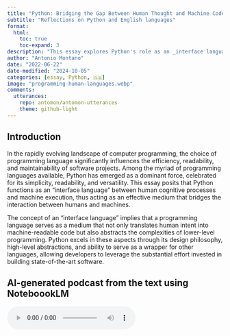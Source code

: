 ```yaml
---
title: "Python: Bridging the Gap Between Human Thought and Machine Code"
subtitle: "Reflections on Python and English languages"
format:
  html:
    toc: true
    toc-expand: 3
description: "This essay explores Python's role as an _interface language_, serving as an intuitive bridge between human cognitive processes and lower-level programming constructs. Through an analysis of Python's design philosophy, abstraction capabilities, and widespread adoption across various domains, we illustrate how Python functions effectively as an interface between human reasoning and machine operations. Moreover, we discuss Python's appeal to non-professional programmers, its ability to integrate with other programming languages, and practical examples of its flexibility. By synthesizing existing research and providing concrete examples, this study contributes to the understanding of Python's unique position in the programming language ecosystem and its impact on software development practices."
author: "Antonio Montano"
date: "2022-06-22"
date-modified: "2024-10-05"
categories: [essay, Python, 🇬🇧]
image: "programming-human-languages.webp"
comments: 
  utterances:
    repo: antomon/antomon-utterances
    theme: github-light
---
```


## Introduction

In the rapidly evolving landscape of computer programming, the choice of programming language significantly influences the efficiency, readability, and maintainability of software projects. Among the myriad of programming languages available, Python has emerged as a dominant force, celebrated for its simplicity, readability, and versatility. This essay posits that Python functions as an "interface language" between human cognitive processes and machine execution, thus acting as an effective medium that bridges the interaction between humans and machines.

The concept of an "interface language" implies that a programming language serves as a medium that not only translates human intent into machine-readable code but also abstracts the complexities of lower-level programming. Python excels in these aspects through its design philosophy, high-level abstractions, and ability to serve as a wrapper for other languages, allowing developers to leverage the substantial effort invested in building state-of-the-art software.

## AI-generated podcast from the text using NoteboookLM

<audio controls>
  <source src="programming-human-languages-compressed.wav" type="audio/wav">
  Your browser does not support the audio element.
</audio>

## Abstraction and human-machine interaction

### Simplified syntax and readability

Python's simplified syntax and emphasis on readability make it a more human-friendly interface compared to languages like C++ or Fortran. This quality is crucial for developers aiming to solve complex problems without being bogged down by cumbersome boilerplate code or language-specific intricacies.

The fundamental constructs of Python, such as conditions, loops, and sequences of actions, are rooted in control flow theory, which dictates the order in which instructions are executed. These constructs are based on structured programming principles, a paradigm introduced in the late 1960s by computer scientists like Edsger Dijkstra [^1-python-as-interface]. Structured programming advocates the use of simple, understandable flow constructs, including sequence, selection (conditions), and iteration (loops), which enhance program clarity and reliability [^2-python-as-interface].

[^1-python-as-interface]: Dijkstra, E. W. (1968). Go To Statement Considered Harmful. *Communications of the ACM*, 11(3), 147-148. [DOI](https://doi.org/10.1145/362929.362947)

[^2-python-as-interface]: Hoare, C. A. R. (1972). Notes on Data Structuring. In *Structured Programming*, edited by O.-J. Dahl, E. W. Dijkstra, and C. A. R. Hoare. Academic Press.

In imperative programming languages like Python, control flow constructs explicitly direct the computer on how to perform tasks step-by-step, akin to giving a series of commands. This imperative nature closely mirrors how humans solve problems logically: by breaking them down into discrete steps. These basic constructs are fundamental because they allow programmers to express problem-solving processes in a structured manner, directly communicating the flow of operations to the machine.

Consider the following example, where Python is used to read and process a CSV file:

```python
import csv

with open('data.csv', newline='') as csvfile:
  reader = csv.DictReader(csvfile)

  for row in reader:
    print(row['Name'], row['Age'])
```

This code reads data from a CSV file and prints the 'Name' and 'Age' columns for each row, demonstrating Python's straightforward syntax and built-in support for common file operations. The syntax is designed to be as intuitive as possible, minimizing the mental overhead required to understand and maintain code.

### Comparison with human language

Here, the comparison is with general characteristics of human languages. We specifically use English because it was the choice of Guido van Rossum, who invented Python.

#### Parallels between Python and English grammar

A formal comparison between English grammar and Python syntax reveals several interesting parallels. In English, conditional statements often take the form of _If [condition], then [action], otherwise [alternative action]._ Python follows a similar structure with its `if-else` statements. For instance, in English, we might say: _If it is raining, take an umbrella; otherwise, wear sunglasses._ In Python, this directly translates into code:

```python
if is_raining:
  take_umbrella()

else:
  wear_sunglasses()
```

The grammatical structure of English sentences involving conditions, loops, or sequences of actions aligns closely with Python's keywords and syntax. Just as English uses conjunctions like _and_ and _or_ to combine clauses, Python uses the same words (`and`, `or`) to combine logical expressions. Similarly, loops in English and Python demonstrate close parallels. In English, we might say: _For each item in the basket, check if it is ripe._ In Python, this would be represented with a `for` loop:

```python
for item in basket:
  if item.is_ripe():
    print("Ripe item found")
```

Python also uses `while` loops to express repeated actions until a condition is met, akin to statements like "While it is raining, stay inside." In Python, this would translate to:

```python
while is_raining:
  stay_inside()
```

These constructs allow for a direct mapping between natural language instructions and programming logic, making Python code intuitive and easier to understand.

In English, imperative sentences are used to issue commands, such as _Print the report._ Python similarly uses function calls to issue commands to the computer, such as `print("Report")`. This similarity makes Python code feel more intuitive, particularly to beginners, as it mirrors the structure of natural human language.

#### Hierarchical structures in Python and English grammar

The syntactic model of Python can be compared to the hierarchical structures of English grammar, particularly through the concepts of hypotaxis and parataxis. In Python, the hierarchy begins with instructions, which are analogous to sentences in English. Instructions in Python contain expressions, which can be compared to clauses that convey additional meaning within a sentence. At the lowest level, tokens in Python serve as the building blocks of expressions, much like phrases or individual words contribute to the structure of a clause.

Hypotaxis in English refers to the use of subordinate clauses, where one part of a sentence depends on another, creating a layered, hierarchical relationship. This kind of hierarchy is reflected in Python through its use of nested code blocks, such as functions within functions, conditionals within loops, and other nested constructs. These nested relationships in Python are akin to hypotactic structures in English, where different parts of the code depend on one another, creating complexity. For example:

```python
if condition:
  for item in items:
    if item > 10:
      print(item)
```

In this example, the `for` loop and the `if` statement are subordinate to the outer `if` statement, much like dependent clauses add depth to a sentence in English.

In contrast, parataxis involves placing clauses side by side without subordination, often connected by conjunctions like 'and' or 'but.' In Python, this is represented by sequential code statements at the same indentation level, executed one after another without hierarchical dependency. For example:

```python
print("Start processing")

process_data()

print("Processing complete")
```

Here, each statement is independent, akin to paratactic clauses in English, allowing for a straightforward, linear flow of execution. This comparison highlights how Python's syntactic model mirrors natural language constructs, making it easier for programmers to follow the logic of the code, just as readers follow the flow of a well-written sentence. The hierarchical relationship between instructions, expressions, and tokens in Python maps effectively to sentences, clauses, and phrases in English, offering a natural and intuitive way to structure both code and thought processes.

### Readability beyond syntax: the Pythonic way

Another complementary aspect of Python's design philosophy is the "Pythonic" way of writing code. This concept refers to a set of idiomatic practices that maintain a high level of readability and embody key design principles in the code itself. The notion of being Pythonic emphasizes simplicity, clarity, and conciseness—traits that align well with the language's guiding principle that "Readability counts," as stated in The Zen of Python by Tim Peters. Formal syntax and semantics alone do not ensure that these design principles translate into readable and clean code; the Pythonic way is needed to bridge this gap.

Writing Pythonic code means leveraging Python's constructs in an elegant and efficient manner. For example, using list comprehensions instead of loops to create lists or using context managers (e.g., `with` statements) to handle resources like files results in cleaner and more maintainable code. Pythonic code often reads like a natural language description of the problem being solved, making it accessible to a broad range of developers, from beginners to experienced programmers.

Consider the following example, which demonstrates a Pythonic way to filter even numbers from a list:

```python
numbers = [1, 2, 3, 4, 5, 6]

even_numbers = [num for num in numbers if num % 2 == 0]
```

This approach is preferred over a traditional loop-based solution because it is more concise and easier to understand at a glance. The Pythonic way of writing code ensures that codebases remain readable, maintainable, and aligned with Python's core philosophy, making the language not only powerful but also enjoyable to use.

## Python as a wrapper for lower-level languages

In the preceding chapter, we saw that Python's syntax, semantics, and best practices make it one of the easiest interfaces between humans and machines. This ease of use positions Python as an ideal language for both novice and expert developers, bridging the gap between conceptual understanding and effective software implementation.

Python's strength as an "interface language" is also epitomized by its capacity to seamlessly wrap and integrate more complex programming languages such as C, C++, and Fortran. This functionality allows developers to employ Python as a high-level interface while leveraging the computational efficiency and fine-grained control of lower-level languages, thereby facilitating the integration of mature and highly optimized libraries without requiring direct manipulation of their intricacies. Python effectively abstracts the low-level complexity of these languages, making powerful tools and optimizations available to a broader audience of developers, including those who may not have extensive experience with system-level programming.

For instance, the `NumPy` library is largely implemented in C but exposes a Pythonic interface that allows users to perform advanced numerical computations without needing to write a single line of C code. This exemplifies Python's role in making complex, highly optimized routines accessible through an easy-to-use API. Python serves as an intuitive wrapper, abstracting the complexities of optimized C code and enabling developers to concentrate on the algorithmic and structural aspects of their applications, rather than managing low-level details such as memory allocation and pointer arithmetic. This is particularly important in domains like data science, machine learning, and numerical analysis, where the focus is often on rapid prototyping and experimentation rather than dealing with intricate implementation details. The ability to interface with C/C++ allows developers to harness computational power while enjoying Python's readability and conciseness, thereby achieving a balance between performance and development efficiency.

Furthermore, the ability to wrap lower-level languages allows Python to serve as an entry point for using sophisticated libraries that were previously accessible only to specialized developers. This accessibility has accelerated innovation across many industries, enabling researchers, scientists, and developers to leverage high-performance codebases without the need for extensive retraining. The availability of optimized, pre-existing code wrapped in Python lowers development costs, minimizes implementation time, and fosters collaboration across fields that historically relied on different programming paradigms.

### Extending C/C++ with Python

Python's versatility is further demonstrated in its role as an extension mechanism for existing applications written in C or C++. By employing Python, developers can bridge performance-critical components with more flexible, higher-level program logic. Computationally intensive modules can be implemented in C or C++, while Python orchestrates the broader application. This modular approach allows developers to leverage the best aspects of both worlds: the raw performance of C/C++ and the flexibility and ease of Python.

Libraries such as `ctypes`, `cffi`, or tools like SWIG facilitate the seamless integration of C functions, enabling efficient interoperability and reducing development complexity by automatically generating bindings where needed. `ctypes` provides a straightforward mechanism for calling functions in shared libraries, allowing Python programs to invoke compiled C code directly. Meanwhile, `cffi` offers a more sophisticated interface, enabling developers to interface with C code in a way that is both more idiomatic and safer, ensuring type correctness and reducing potential runtime errors.

SWIG (Simplified Wrapper and Interface Generator) is another invaluable tool in this ecosystem, particularly when working with large and complex C/C++ codebases. It automates the generation of wrapper code, enabling Python to interact with existing C/C++ libraries with minimal manual intervention. This kind of automation is crucial in large projects, where writing bindings by hand would be prohibitively time-consuming and error-prone. The ability to combine Python with C/C++ allows for a highly adaptable workflow, where developers can optimize critical sections of their codebase without sacrificing overall productivity and maintainability.

This extensibility has led to widespread adoption of Python in fields such as robotics, embedded systems, and real-time computing, where high performance is often a requirement but the ease of development and rapid prototyping are also highly valued. By enabling a hybrid development model, Python empowers developers to build systems that are both powerful and flexible, with critical performance-sensitive components written in C/C++ while the overall application logic and orchestration are handled by Python. This approach not only streamlines development but also ensures that the end product is optimized for performance without compromising on maintainability.

### Extending Fortran with Python

Python also extends the reach of Fortran, a language renowned for its numerical performance, by using `f2py`, a utility within the `NumPy` ecosystem. Through `f2py`, developers can integrate high-performance Fortran routines into Python applications with minimal effort. This capability allows the combination of Fortran's computational efficiency with Python's readability and ease of use, creating a powerful paradigm for applications that demand both speed and maintainability.

Fortran has historically been the language of choice for numerical computing due to its highly optimized compilers and efficient handling of mathematical operations. By utilizing `f2py`, Python developers can invoke these well-established routines without needing to rewrite algorithms in Python or C, preserving the computational efficiency that Fortran offers. This is particularly beneficial in scientific research and high-performance computing, where existing Fortran codebases may contain decades of domain-specific optimizations that are impractical to replicate. Python, through `f2py`, effectively breathes new life into these legacy systems, allowing modern developers to build on the foundational work of earlier generations.

Additionally, the integration between Fortran and Python is not just about performance—it is also about accessibility. By providing a high-level interface to Fortran code, Python makes these sophisticated numerical methods accessible to researchers and scientists who may not be well-versed in Fortran but are comfortable with Python. This democratizes the use of powerful numerical tools, enabling a wider range of practitioners to leverage high-performance algorithms in their work without needing to engage with the underlying complexities of Fortran code. This synergy between Python and Fortran enhances productivity in research environments, where rapid experimentation and iteration are crucial.

Moreover, the combination of Python and Fortran has been instrumental in bridging the gap between modern software development practices and traditional scientific programming. Many legacy Fortran applications, which remain critical to disciplines like fluid dynamics, astrophysics, and climate modeling, can now be integrated with modern data analysis workflows in Python. Notable Fortran libraries such as LAPACK, BLAS, and ARPACK are extensively used by widespread Python libraries like `SciPy` and `NumPy`. These Fortran libraries provide highly optimized routines for linear algebra, eigenvalue problems, and other numerical computations, which are crucial for scientific research. This hybrid approach helps preserve the value of decades of Fortran development while augmenting it with Python's extensive ecosystem for visualization, data manipulation, and machine learning. By extending Fortran's reach, Python allows these fields to evolve without sacrificing their foundational computational tools.

### Other bindings

Python supports a variety of other important bindings, which further demonstrate its flexibility and widespread applicability in different computing environments.

One such notable binding is with Java via `JPype` and `Jython`. `JPype` allows Python to call Java code directly and even use Java objects as if they were native Python objects. This interoperability is particularly useful in environments where Java is already prevalent, such as enterprise software ecosystems. `Jython`, on the other hand, is an implementation of Python in Java, allowing Python code to run on the Java Virtual Machine (JVM) and seamlessly integrate with Java libraries.

Another important binding is with Erlang through the `Pyrlang` library, which allows Python to interact with the Erlang virtual machine. This capability is particularly valuable in building distributed, concurrent systems, where Erlang's strengths are utilized alongside Python's ease of use.

Python also has strong bindings with Julia, especially through the `PyJulia` package. Julia, known for its speed in numerical computations, can be integrated with Python, allowing developers to take advantage of Julia's performance while using Python's extensive libraries for data analysis, visualization, and more. This integration makes it possible to combine the best features of both languages in scientific computing applications.

Another widely used binding is with Go, facilitated by `gopy`. This allows Python to call Go functions and benefit from Go's capabilities in building fast, concurrent programs, while still leveraging Python's higher-level abstractions and extensive package ecosystem.

Similarly, Python's interoperability with Lisp is facilitated by libraries like `CLPython`, which allows Lisp programs to call Python functions and vice versa. These bindings make Python a universal tool for integrating technologies, bridging ecosystems, and creating highly versatile software solutions.

### Python as a glue language

Python's characterization as a "glue language" aptly captures its proficiency in binding disparate systems and libraries, often implemented in different programming languages. This attribute makes Python particularly valuable in domains such as scientific computing and data analysis, where the need to integrate legacy codebases—often written in Fortran or C—is prevalent. The ability to unify different software components, regardless of their underlying implementation languages, is a cornerstone of Python's versatility and is a major reason for its widespread adoption in multidisciplinary fields.

The `SciPy` ecosystem serves as a quintessential example of Python's role as a glue language; many of its foundational components are underpinned by Fortran libraries that are exposed to users via Python interfaces. This integration allows researchers and engineers to capitalize on the numerical efficiency of Fortran while interacting with these components through Python's expressive and flexible syntax. In these contexts, Python functions as an intermediary, bridging the gap between highly optimized, domain-specific routines and user-friendly, accessible code, thereby positioning itself as an indispensable tool for developing sophisticated, high-performance applications.

Furthermore, Python's role as a glue language extends beyond simply interfacing with compiled code. It is also instrumental in orchestrating complex workflows that involve multiple tools and systems. In data science, for example, Python is often used to preprocess data, call optimized C/C++ or Fortran routines for heavy computation, and then visualize the results using libraries like `matplotlib`. This orchestration capability allows Python to serve as the connective tissue of a larger computational pipeline, integrating diverse tools into a cohesive workflow.

In modern software architectures, Python's ability to serve as a glue language is also evident in its use within microservices and distributed systems. Python's extensive standard library and the availability of numerous third-party packages make it an ideal choice for writing service interfaces, APIs, and automation scripts that interact with different parts of a distributed system. By using Python to bind together different components—whether they are services, databases, or computational modules—developers can create systems that are both modular and scalable.

Python's glue capabilities are further enhanced by its compatibility with other high-level tools and platforms. For example, Python can interact seamlessly with Java through libraries like `Py4J`, enabling the integration of Python scripts within Java applications. This is particularly valuable in enterprise environments, where Java often serves as the backbone of large-scale applications, while Python is used for data analysis, machine learning, and scripting tasks. By bridging these two ecosystems, Python facilitates a hybrid development model that leverages the strengths of both languages.

Moreover, Python's role as a glue language is not limited to computational libraries and services but also extends to integrating emerging technologies and paradigms. In artificial intelligence and machine learning, for example, Python is the language of choice for prototyping models that leverage specialized hardware like GPUs and TPUs. Python frameworks like `TensorFlow` and `PyTorch` provide bindings to optimized C++ backends, enabling efficient execution while allowing developers to iterate quickly. Python's flexibility and ease of integration make it possible to interface with both established software systems and cutting-edge hardware accelerators, thereby bridging traditional computing with next-generation technologies.

## Understanding Python through an epistemic lens

An epistemic level of interpretation refers to the way knowledge is represented, acquired, and processed within a system[^3-python-as-interface] [^4-python-as-interface]. In the context of programming languages, it involves examining how a language enables programmers to model, manipulate, and reason about information and concepts. Applying this to Python, we can define an epistemic level of interpretation by exploring how Python's features facilitate the expression of knowledge and support human cognitive processes in problem-solving[^5-python-as-interface].

[^3-python-as-interface]: Goldman, A. I. (1979). *Theory of Human Knowledge*. Routledge & Kegan Paul.

[^4-python-as-interface]: Nonaka, I. (1994). A Dynamic Theory of Organizational Knowledge Creation. *Organization Science*, 5(1), 14-37. [DOI](https://doi.org/10.1287/orsc.5.1.14)

[^5-python-as-interface]: Bunge, M. (1974). *Treatise on Basic Philosophy: Volume 1: Semantics I: Sense and Reference*. D. Reidel Publishing Company. [DOI](https://doi.org/10.1007/978-94-010-9920-2)

Python's design aligns closely with human ways of thinking, making it an effective tool for representing knowledge structures and reasoning processes. This alignment can be understood through cognitive theories such as embodied cognition, which suggests that cognitive processes are deeply rooted in the body's interactions with the world[^6-python-as-interface], and distributed cognition, which emphasizes that cognitive processes extend beyond the individual to include tools and environments[^7-python-as-interface]. Python's intuitive syntax and high-level abstractions allow it to effectively serve as an extension of human cognitive processes, facilitating problem-solving and reasoning. This alignment is evident in several key aspects of the language:

1. **Expressive syntax**: Python's syntax is concise and resembles natural language or mathematical notation, allowing programmers to translate their thoughts into code with minimal friction.

2. **Abstraction mechanisms**: Python supports various abstraction mechanisms like functions, classes, and modules, enabling developers to encapsulate complex ideas and reuse code effectively.

3. **Dynamic typing**: The dynamic type system allows for flexible manipulation of data without the need for explicit type declarations, mirroring how humans often think abstractly about data.

4. **First-class functions and higher-order programming**: Functions in Python are first-class citizens, allowing for functional programming paradigms that facilitate a pure style of coding.

5. **Support for multiple programming paradigms**: Python's versatility extends to its support for multiple programming paradigms, including procedural, object-oriented, and functional programming. This flexibility allows developers to choose the paradigm that best aligns with their problem-solving approach, mirroring the adaptability of human cognition in selecting appropriate methods to tackle various challenges.

[^6-python-as-interface]: Lakoff, G., & Johnson, M. (1999). *Philosophy In The Flesh: The Embodied Mind and Its Challenge to Western Thought*. Basic Books. 

[^7-python-as-interface]: Hutchins, E. (1995). *Cognition in the Wild*. MIT Press.

### Python as a tool for knowledge representation

Python's features make it suitable for representing complex knowledge domains, such as in artificial intelligence, data science, and computational linguistics. The language allows for the creation of models that closely align with theoretical constructs, effectively providing an epistemic bridge between abstract concepts and their computational implementations. This bridge is built through Python's intuitive syntax, extensive library support, and high-level abstractions, which enable users to translate domain-specific knowledge into executable code with minimal friction. The advantage of this bridge lies in its ability to simplify complex problem-solving processes, enhance accessibility for non-expert programmers, and reduce the cognitive load required to translate theoretical knowledge into computational solutions.

> An example is represented by graph structures. Graphs are fundamental structures in computer science and mathematics used to model relationships. Python's data structures and object-oriented features make it straightforward to represent graphs, which are relevant for modeling numerous physical and logical structures, such as network topologies, social connections, dependency graphs, and biological systems. This versatility highlights Python's effectiveness in various fields where complex relationships need to be visualized and analyzed.
>
> ```python
> class Graph:
>   def __init__(self):
>     self.graph = {}
> 
>   # Add a vertex to the graph
>   def add_vertex(self, vertex):
>     if vertex not in self.graph:
>       self.graph[vertex] = []
> 
>   # Add an edge between two vertices
>   def add_edge(self, vertex1, vertex2):
>     if vertex1 in self.graph and vertex2 in self.graph:
>       self.graph[vertex1].append(vertex2)
>       self.graph[vertex2].append(vertex1)  # Assuming an undirected graph
> 
>   # Check if an edge exists between two vertices
>   def has_edge(self, vertex1, vertex2):
>     return vertex2 in self.graph.get(vertex1, [])
> 
>   # Depth First Search (DFS) traversal
>   def dfs(self, start, visited=None):
>     if visited is None:
>       visited = set()
> 
>     visited.add(start)
>     print(start, end=' ')
> 
>     for neighbor in self.graph[start]:
>       if neighbor not in visited:
>         self.dfs(neighbor, visited)
> 
>   # Breadth First Search (BFS) traversal
>   def bfs(self, start):
>     visited = set()
>     queue = [start]
>     visited.add(start)
> 
>     while queue:
>       vertex = queue.pop(0)
>       print(vertex, end=' ')
> 
>       for neighbor in self.graph[vertex]:
>         if neighbor not in visited:
>           queue.append(neighbor)
>           visited.add(neighbor)
> 
>   # Find all connected components
>   def connected_components(self):
>     visited = set()
>     components = []
> 
>     for vertex in self.graph:
>       if vertex not in visited:
>         component = []
>         self._dfs_component(vertex, visited, component)
>         components.append(component)
> 
>     return components
> 
>   # Helper function for DFS within a component
>   def _dfs_component(self, vertex, visited, component):
>     visited.add(vertex)
>     component.append(vertex)
> 
>     for neighbor in self.graph[vertex]:
>       if neighbor not in visited:
>         self._dfs_component(neighbor, visited, component)
> 
>   # Display the graph
>   def display_graph(self):
>     for vertex in self.graph:
>       print(f"{vertex} -> {', '.join([str(v) for v in self.graph[vertex]])}")
> 
> 
> # Example usage
> g = Graph()
> g.add_vertex('A')
> g.add_vertex('B')
> g.add_vertex('C')
> g.add_vertex('D')
> g.add_vertex('E')
> 
> g.add_edge('A', 'B')
> g.add_edge('A', 'C')
> g.add_edge('B', 'D')
> g.add_edge('D', 'E')
> 
> # Display the graph
> g.display_graph()
> 
> # Check if an edge exists
> print("\nEdge A-B:", g.has_edge('A', 'B'))
> print("Edge A-E:", g.has_edge('A', 'E'))
> 
> # Traverse the graph using DFS
> print("\nDFS traversal starting from A:")
> g.dfs('A')
> 
> # Traverse the graph using BFS
> print("\n\nBFS traversal starting from A:")
> g.bfs('A')
> 
> # Find and display all connected components
> print("\n\nConnected Components:")
> components = g.connected_components()
> for i, component in enumerate(components, 1):
>     print(f"Component {i}: {component}")
> ```
> 
> In this example, the code closely mirrors the conceptual understanding of a graph, facilitating reasoning about the structure and behavior of the graph within the program.

### Facilitating epistemic practices through libraries

Python's extensive ecosystem of libraries supports epistemic practices by providing tools that align with domain-specific knowledge representations. This relationship can be linked to cognitive load theory, which emphasizes how domain-specific libraries reduce the cognitive burden for users by providing tailored, high-level abstractions that simplify complex tasks. For instance, libraries like Pandas and NumPy allow for data manipulation and numerical computations that are essential in scientific inquiry.

> Example: Data analysis with Pandas
>
> ```python
> import pandas as pd
>
> # Sample data
> data = {
>     'Name': ['Alice', 'Bob', 'Charlie', 'David', 'Eve'],
>     'Age': [24, 27, 22, 32, 29],
>     'Score': [88, 92, 85, 90, 87]
> }
>
> # Create DataFrame
> df = pd.DataFrame(data)
>
> # Display the DataFrame
> print("DataFrame:")
> print(df)
>
> # Calculate mean age and mean score
> mean_age = df['Age'].mean()
> mean_score = df['Score'].mean()
>
> print(f"\nMean Age: {mean_age}")
> print(f"Mean Score: {mean_score}")
>
> # Filter rows where the score is above 90
> high_scorers = df[df['Score'] > 90]
>
> print("\nHigh Scorers (Score > 90):")
> print(high_scorers)
> ```
> 
> Here, the code allows researchers to work with data at a high level of abstraction, focusing on the analysis rather than the underlying computational details.

### Python and cognitive alignment

Python's design facilitates cognitive alignment by reducing the gap between mental models and their implementation in code. This concept can be further explained through mental model theory or cognitive fit theory, both of which provide a theoretical foundation for understanding how Python's syntax and abstractions support alignment between a programmer's conceptual understanding and the actual code implementation. This concept can be further explained through mental model theory, which posits that individuals create internal representations of systems to understand and predict their behavior[^8-python-as-interface]. Python's syntax and abstractions align well with these mental models, thereby reducing cognitive load and enhancing the ease with which programmers can translate conceptual ideas into functional code. This is achieved through:

- **Readability**: Code that is easy to read and understand reduces cognitive load by minimizing the mental effort required to comprehend its purpose and logic. Pythonic code emphasizes clear, straightforward constructs that align with natural language, thereby allowing developers to quickly grasp the functionality without excessive interpretation. This reduction in cognitive load is particularly important for complex projects, as it enables developers to focus more on solving problems rather than deciphering convoluted code.

- **Intuitive error handling**: Python's exception handling allows developers to manage errors in a way that reflects logical reasoning, including handling unexpected conditions gracefully. By using `try-except` blocks, developers can anticipate potential errors and implement appropriate fallback mechanisms, ensuring that the program can continue running or fail gracefully without crashing. This capability to manage unforeseen issues lowers the cognitive burden by making error management more predictable and structured, which is particularly useful in complex systems.

- **Garbage collection**: Python's garbage collection mechanism automatically handles memory management by reclaiming unused memory, thereby freeing developers from the complex task of manual memory allocation and deallocation. This feature not only reduces the risk of memory leaks and segmentation faults but also allows developers to focus on higher-level problem-solving without worrying about low-level resource management. By abstracting away these intricate details, garbage collection contributes to lowering the cognitive load required for efficient coding.

- **Modularization**: Python's modularization capabilities are crucial as they allow developers to create reusable libraries and modules with well-defined functionality. This modular approach helps in abstracting away implementation details, enabling developers to use and understand high-level components without delving into the intricacies of the underlying code. By providing a clear separation of concerns, modularization promotes cleaner, more maintainable code and reduces the mental effort required to comprehend large and complex codebases.

- **Interactive development**: The availability of interactive shells like IPython and Jupyter notebooks supports exploratory programming and immediate feedback, which are important for knowledge acquisition and hypothesis testing.

[^8-python-as-interface]: Johnson-Laird, P. N. (1983). *Mental Models: Towards a Cognitive Science of Language, Inference, and Consciousness*. Harvard University Press.

### Implications for learning and problem solving

By operating at an epistemic level, Python serves as an effective educational tool, enabling learners to focus on problem-solving strategies and conceptual understanding rather than syntactic complexities. This approach aligns with constructivist learning theory, which posits that learners build new knowledge on top of existing cognitive structures by actively engaging with content. Python's design reduces extraneous cognitive load, as suggested by Cognitive Load Theory[^9-python-as-interface], allowing learners to concentrate on essential problem-solving processes. This supports the development of computational thinking skills and promotes a deeper engagement with the material.

[^9-python-as-interface]: Sweller, J. (1988). Cognitive Load During Problem Solving: Effects on Learning. *Cognitive Science*, 12(2), 257-285. [DOI](https://doi.org/10.1207/s15516709cog1202_4)

> Example: Simulating physical systems
> 
> In physics education, Python can be used to simulate and visualize systems, aiding in the comprehension of complex concepts.
> 
> ```python
> import matplotlib.pyplot as plt
> import numpy as np
> 
> # Simulating a simple harmonic oscillator
> t = np.linspace(0, 10, 1000)
> x = np.sin(t)
> 
> plt.plot(t, x)
> plt.title('Simple Harmonic Motion')
> plt.xlabel('Time')
> plt.ylabel('Displacement')
> plt.show()
> ```
> 
> This code helps students visualize the motion, reinforcing their understanding through both computational and graphical representations.

### Enhancing epistemic access through community and documentation

Python's comprehensive documentation and supportive community contribute to its epistemic accessibility. Resources like the Python Enhancement Proposals (PEPs), tutorials, and forums provide avenues for knowledge sharing and collective learning. The Python Enhancement Proposal (PEP) process is a key element of Python's evolution. PEPs are design documents that describe new features or changes to Python, offering a formalized way for the community to propose, discuss, and implement language improvements. This structured process, managed by the Python Software Foundation (PSF), ensures that Python evolves in a coherent and organized manner, balancing innovation with stability. Over the years, the PEP process has brought significant changes to Python, such as the transition to Python 3 (PEP 3000) and the ongoing efforts to remove the Global Interpreter Lock (GIL) (PEP 703). These changes have enhanced Python's compatibility, performance, and usability, reflecting the community-driven approach that keeps Python aligned with the needs of its users.

## Conclusion

Python's unique position as an interface language lies in its ability to bridge the cognitive gap between human reasoning and machine execution. By leveraging its simplified syntax, high-level abstractions, and support for multiple programming paradigms, Python effectively reduces cognitive load and enables developers—both professional and non-professional—to focus on problem-solving rather than the intricacies of machine-level programming. Its design philosophy, epitomized in the concept of 'Pythonic' code, ensures that readability and maintainability are prioritized, thereby fostering cleaner, more efficient software development.

The parallels between Python and natural language, particularly English, make Python an accessible language for newcomers and experienced developers alike. This natural alignment facilitates an intuitive coding experience, where the translation of human thought processes into machine instructions feels seamless. The epistemic lens through which Python operates not only supports cognitive alignment but also enhances accessibility through its ecosystem of libraries, community-driven documentation, and well-structured evolution via Python Enhancement Proposals (PEPs).

The evolution of Python, through key changes such as the transition to Python 3 and the ongoing efforts to remove the Global Interpreter Lock (GIL), reflects a commitment to continuous improvement while staying true to its core principles. Python's adaptability and capacity to serve as a glue language in various domains—ranging from artificial intelligence and data science to education—underscore its versatility and enduring relevance in the software development landscape.

In conclusion, Python's role as an interface language extends beyond mere syntax; it embodies a philosophical approach to programming that prioritizes human cognitive compatibility. By reducing barriers between human thought and machine logic, Python not only facilitates efficient software development but also fosters an inclusive programming culture where knowledge representation and problem-solving are accessible to a broad audience. The language's continued evolution ensures that it remains at the forefront of modern computing, bridging the gap between abstract human cognition and concrete machine execution in an ever-changing technological world.

## Appendix: Extending Python with C, C++, and Fortran

Python’s extensibility allows developers to combine high-level Python logic with low-level C/C++ or Fortran code to maximize both performance and productivity. Several tools help with this integration:

1. `ctypes`: A built-in Python library for calling C functions in shared libraries.

2. `cffi`: An advanced Foreign Function Interface for interfacing Python with C code.

3. SWIG: A wrapper generator that enables Python to interact with existing C/C++ code.

4. `f2py`: A tool for interfacing Python with Fortran code, which is particularly useful in numerical computing.

Each tool has its strengths, from direct function calls with `ctypes` to more complex scenarios handled by SWIG. Let’s look at complete code examples for each tool and where they can be found or contributed to.

### `ctypes`

#### Overview

`ctypes` is a built-in Python library for calling functions from shared C libraries. It provides an easy and direct way to call C functions, but requires more manual management of data types and memory.

- Developers: Created by Thomas Heller, part of the Python standard library since version 2.5.

- Where to find it: Available in [Python’s documentation](https://docs.python.org/3/library/ctypes.html).

#### Code example

`example.c` C file:

```c
// 
#include <stdio.h>

int add(int a, int b) {
  return a + b;
}

void hello() {
  printf("Hello from C!\n");
}
```

Compile the C code (Unix-like operating systems such as Linux and macOS):

```bash
gcc -shared -o libexample.so -fPIC example.c
```

`ctypes_example.py` Python file:

```python
import ctypes

# Load the shared library
lib = ctypes.CDLL('./libexample.so')

# Call the C function add
result = lib.add(10, 20)
print(f"Result of add(10, 20): {result}")

# Call the C function hello
lib.hello()
```

### `cffi`

#### Overview

`cffi` (C Foreign Function Interface) is more flexible and safer than `ctypes`. It handles C types directly and ensures correctness in calling conventions and memory usage.

- Developers: Created by Armin Rigo and maintained by the PyPy project.

- Where to find it: [cffi documentation](https://cffi.readthedocs.io/en/latest/) and the project on [GitHub](https://github.com/python-cffi/cffi).

#### Code example

`mathlib.c` C file:

```c
int multiply(int x, int y) {
  return x * y;
}
```

Compile the C code (Unix-like operating systems such as Linux and macOS):

```bash
gcc -shared -o libmathlib.so -fPIC mathlib.c
```

`cffi_example.py` Python file:

```python
from cffi import FFI

ffi = FFI()

# Declare the C function signature
ffi.cdef("""
  int multiply(int x, int y);
""")

# Load the shared library
C = ffi.dlopen("./libmathlib.so")

# Call the C function
result = C.multiply(6, 7)
print(f"Result of multiply(6, 7): {result}")
```

### SWIG

#### Overview

SWIG (Simplified Wrapper and Interface Generator) automates the creation of wrapper code so that Python can call C or C++ functions. It is ideal for larger, more complex C/C++ codebases where manual bindings would be difficult to manage.

- Developers: Originally developed by David Beazley, now maintained by an open-source community.

- Where to find it: [SWIG website](http://www.swig.org/) and [GitHub](https://github.com/swig/swig).

#### Code example

`example.cpp` C++ file:

```cpp
#include <iostream>
#include <string>

class Greeter {
public:
  void greet(const std::string& name) {
    std::cout << "Hello, " << name << "!" << std::endl;
  }
};
```

`example.i` SWIG interface file:

```swig
%module example
%{
  #include "example.cpp"
%}

%include "example.cpp"
```

Generate the wrapper code with SWIG and compile (Unix-like operating systems such as Linux and macOS):

```bash
swig -python -c++ example.i
g++ -shared -o _example.so example_wrap.cxx example.cpp -I/usr/include/python3.8 -fPIC
```

`swig_example.py` Python file:

```python
import example

# Create an instance of Greeter and call the greet method
g = example.Greeter()
g.greet("World")
```

### `f2py` 

#### Overview

`f2py` (Fortran to Python Interface Generator) is a part of the NumPy ecosystem and is designed to interface Python with Fortran. This is especially useful for scientific computing projects that rely on Fortran for performance-intensive tasks.

- Developers: Developed and maintained by the NumPy community.

- Where to find it: [f2py documentation](https://numpy.org/doc/stable/f2py/) and part of the [NumPy GitHub repository](https://github.com/numpy/numpy).

#### Code example

`fortran_code.f90` Fortran file:

```fortran
subroutine add_arrays(a, b, result, n)
  integer :: n

  real(8), intent(in) :: a(n), b(n)
  real(8), intent(out) :: result(n)

  integer :: i

  do i = 1, n
    result(i) = a(i) + b(i)
  end do

end subroutine add_arrays
```

Generate Python bindings using `f2py` (Unix-like operating systems such as Linux and macOS, Windows through MinGW or other compatibile Fortran compiler):

```bash
f2py -c -m fortlib fortran_code.f90
```

`f2py_example.py` Python file:

```python
import fortlib

a = [1.0, 2.0, 3.0]
b = [4.0, 5.0, 6.0]
result = fortlib.add_arrays(a, b, len(a))

print("Result:", result)
```

## Other references

Bartlett, F. C. (1932). *Remembering: A Study in Experimental and Social Psychology*. Cambridge University Press.

Chinn, C. A., Buckland, L. A., & Samarapungavan, A. (2011). Expanding the dimensions of epistemic cognition: Arguments from philosophy and psychology. *Educational Psychologist*, 46(3), 141-167. [DOI](10.1080/00461520.2011.587722)

Turkle, S., & Papert, S. (1990). Epistemological pluralism and the revaluation of the concrete. *Journal of Mathematical Behavior*, 9(1), 3-33. [URL](http://web.mit.edu/sturkle/www/epistemologicalpluralism.html)

